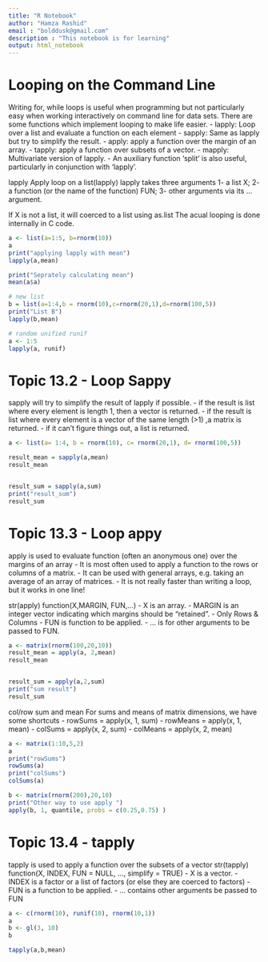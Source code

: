 ```yaml
---
title: "R Notebook"
author: "Hamza Rashid"
email : "bolddusk@gmail.com"
description : "This notebook is for learning"
output: html_notebook
---
```


# Looping on the Command Line

Writing for, while loops is useful when programming but not particularly easy 
when working interactively on command line for data sets. There are some 
functions which implement looping to make life easier.
 - lapply: Loop over a list and evaluate a function on each element
 - sapply: Same as lapply but try to simplify the result.
 - apply: apply a function over the margin of an array.
 - tapply: apply a function over subsets of a vector.
 - mapply: Multivariate version of lapply.
 - An auxiliary function 'split' is also useful, particularly in conjunction 
    with 'lapply'.
    
lapply
 Apply loop on a list(lapply)
 lapply takes three arguments
 1- a list X;
 2- a function (or the name of the function) FUN;
 3- other arguments via its ... argument.
 
 If X is not a list, it will coerced to a list using as.list
 The acual looping is done internally in C code.
```r
a <- list(a=1:5, b=rnorm(10))
a
print("applying lapply with mean")
lapply(a,mean)

print("Seprately calculating mean")
mean(a$a)

# new list
b = list(a=1:4,b = rnorm(10),c=rnorm(20,1),d=rnorm(100,5))
print("List B")
lapply(b,mean)
```
 
```r
# random unified runif
a <- 1:5
lapply(a, runif)
```
 
# Topic 13.2 - Loop Sappy

sapply will try to simplify the result of lapply if possible.
 - if the result is list where every element is length 1, then a vector is 
    returned.
 - if the result is list where every element is a vector of the same length (>1)
    ,a matrix is returned.
 - if it can't figure things out, a list is returned.
```r
a <- list(a= 1:4, b = rnorm(10), c= rnorm(20,1), d= rnorm(100,5))

result_mean = sapply(a,mean)
result_mean


result_sum = sapply(a,sum)
print("result_sum")
result_sum
```
# Topic 13.3 - Loop appy

apply is used to evaluate function (often an anonymous one) over the margins
of an array
 - It is most often used to apply a function to the rows or columns of a matrix.
 - It can be used with general arrays, e.g. taking an average of an array of 
    matrices.
 - It is not really  faster than writing a loop, but it works in one line!
 
str(apply)
function(X,MARGIN, FUN,...)
 - X is an array.
 - MARGIN is an integer vector indicating which margins should be "retained". 
  - Only Rows & Columns
 - FUN is function to be applied.
 - ... is for other arguments to be passed to FUN.
 
```r
a <- matrix(rnorm(100,20,10))
result_mean = apply(a, 2,mean)
result_mean


result_sum = apply(a,2,sum)
print("sum result")
result_sum

```
 
 col/row sum and mean
 For sums and means of matrix dimensions, we have some shortcuts
  - rowSums = apply(x, 1, sum)
  - rowMeans = apply(x, 1, mean)
  - colSums = apply(x, 2, sum)
  - colMeans = apply(x, 2, mean)
```r
a <- matrix(1:10,5,2)
a
print("rowSums")
rowSums(a)
print("colSums")
colSums(a)

b <- matrix(rnorm(200),20,10)
print("Other way to use apply ")
apply(b, 1, quantile, probs = c(0.25,0.75) )
```
 
 
# Topic 13.4 - tapply
  tapply is used to apply a function over the subsets of a vector
  str(tapply)
  function(X, INDEX, FUN = NULL, ..., simplify = TRUE)
  - X is a vector.
  - INDEX is a factor or a list of factors (or else they are coerced to factors)
  - FUN is a function to be applied.
  - ... contains other arguments be passed to FUN
```r
a <- c(rnorm(10), runif(10), rnorm(10,1))
a
b <- gl(3, 10)
b

tapply(a,b,mean)
```

 
 
 
 
 
 
 
 
 
 
 
 
 
 
 
 
